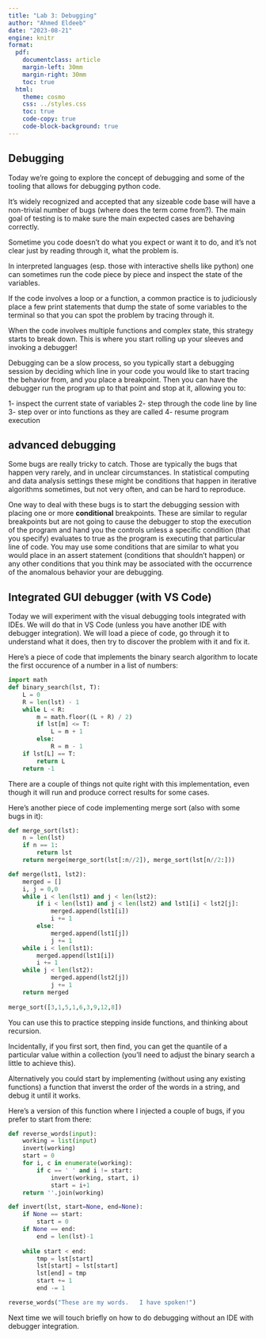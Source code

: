 ```yaml
---
title: "Lab 3: Debugging"
author: "Ahmed Eldeeb"
date: "2023-08-21"
engine: knitr
format:
  pdf:
    documentclass: article
    margin-left: 30mm
    margin-right: 30mm
    toc: true
  html:
    theme: cosmo
    css: ../styles.css
    toc: true
    code-copy: true
    code-block-background: true
---
```


## Debugging

Today we're going to explore the concept of debugging and some of the tooling that allows for debugging python code.

It's widely recognized and accepted that any sizeable code base will have a non-trivial number of bugs (where does the term come from?). The main goal of testing is to make sure the main expected cases are behaving correctly.

Sometime you code doesn't do what you expect or want it to do, and it's not clear just by reading through it, what the problem is. 

In interpreted languages (esp. those with interactive shells like python) one can sometimes run the code piece by piece and inspect the state of the variables.

If the code involves a loop or a function, a common practice is to judiciously place a few print statements that dump the state of some variables to the terminal so that you can spot the problem by tracing through it.

When the code involves multiple functions and complex state, this strategy starts to break down. This is where you start rolling up your sleeves and invoking a debugger!

Debugging can be a slow process, so you typically start a debugging session by deciding which line in your code you would like to start tracing the behavior from, and you place a breakpoint. Then you can have the debugger run the program up to that point and stop at it, allowing you to:

1- inspect the current state of variables
2- step through the code line by line
3- step over or into functions as they are called
4- resume program execution

## advanced debugging

Some bugs are really tricky to catch. Those are typically the bugs that happen very rarely, and in unclear circumstances. In statistical computing and data analysis settings these might be conditions that happen in iterative algorithms sometimes, but not very often, and can be hard to reproduce.

One way to deal with these bugs is to start the debugging session with placing one or more **conditional** breakpoints. These are similar to regular breakpoints but are not going to cause the debugger to stop the execution of the program and hand you the controls unless a specific condition (that you specify) evaluates to true as the program is executing that particular line of code. You may use some conditions that are similar to what you would place in an assert statement (conditions that shouldn't happen) or any other conditions that you think may be associated with the occurrence of the anomalous behavior your are debugging.

## Integrated GUI debugger (with VS Code)

Today we will experiment with the visual debugging tools integrated with IDEs. We will do that in VS Code (unless you have another IDE with debugger integration). We will load a piece of code, go through it to understand what it does, then try to discover the problem with it and fix it.

Here's a piece of code that implements the binary search algorithm to locate the first occurence of a number in a list of numbers:

```python
import math
def binary_search(lst, T):
    L = 0
    R = len(lst) - 1
    while L < R:
        m = math.floor((L + R) / 2)
        if lst[m] <= T:
            L = m + 1
        else:
            R = m - 1
    if lst[L] == T:
        return L
    return -1
```

There are a couple of things not quite right with this implementation, even though it will run and produce correct results for some cases.

Here's another piece of code implementing merge sort (also with some bugs in it):

```python
def merge_sort(lst):
    n = len(lst)
    if n == 1:
        return lst
    return merge(merge_sort(lst[:n//2]), merge_sort(lst[n//2:]))

def merge(lst1, lst2):
    merged = []
    i, j = 0,0
    while i < len(lst1) and j < len(lst2):
        if i < len(lst1) and j < len(lst2) and lst1[i] < lst2[j]:
            merged.append(lst1[i])
            i += 1
        else:
            merged.append(lst1[j])
            j += 1
    while i < len(lst1):
        merged.append(lst1[i])
        i += 1
    while j < len(lst2):
            merged.append(lst2[j])
            j += 1
    return merged
        
merge_sort([3,1,5,1,6,3,9,12,8])
```

You can use this to practice stepping inside functions, and thinking about recursion.

Incidentally, if you first sort, then find, you can get the quantile of a particular value within a collection (you'll need to adjust the binary search a little to achieve this).

Alternatively you could start by implementing (without using any existing functions) a function that inverst the order of the words in a string, and debug it until it works.

Here's a version of this function where I injected a couple of bugs, if you prefer to start from there:

```python
def reverse_words(input):
    working = list(input)
    invert(working)
    start = 0
    for i, c in enumerate(working):
        if c == ' ' and i != start:
            invert(working, start, i)
            start = i+1
    return ''.join(working)

def invert(lst, start=None, end=None):
    if None == start:
        start = 0
    if None == end:
        end = len(lst)-1
    
    while start < end:
        tmp = lst[start]
        lst[start] = lst[start]
        lst[end] = tmp
        start += 1
        end -= 1

reverse_words("These are my words.   I have spoken!")
```

Next time we will touch briefly on how to do debugging without an IDE with debugger integration.


